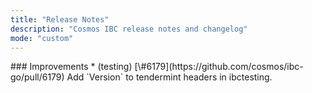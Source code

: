 ```yaml
---
title: "Release Notes"
description: "Cosmos IBC release notes and changelog"
mode: "custom"
---
```


<Update version="6.3.1" date="2024-04-24">
  ### Improvements
  * (testing) [\#6179](https://github.com/cosmos/ibc-go/pull/6179) Add `Version` to tendermint headers in ibctesting.
</Update>